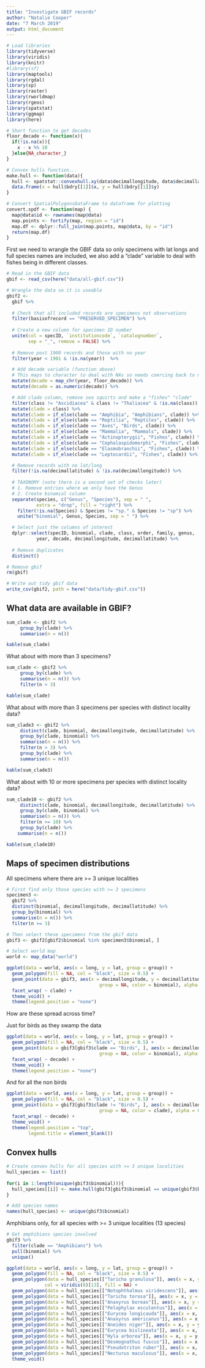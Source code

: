 ```yaml
---
title: "Investigate GBIF records"
author: "Natalie Cooper"
date: "7 March 2019"
output: html_document
---
```


```r
# Load libraries
library(tidyverse)
library(viridis)
library(knitr)
#library(sf)
library(maptools)
library(rgdal)
library(sp)
library(raster)
library(rworldmap)
library(rgeos)
library(spatstat)
library(ggmap)
library(here)

# Short function to get decades
floor_decade <- function(x){
  if(!is.na(x)){
    x - x %% 10
  }else{NA_character_}
}

# Convex hulls function...
make.hull <- function(data){
  hull <- spatstat::convexhull.xy(data$decimallongitude, data$decimallatitude)
  data.frame(x = hull$bdry[[1]]$x, y = hull$bdry[[1]]$y)
}

# Convert SpatialPolygonsDataFrame to dataframe for plotting
convert.spdf <- function(map) {
  map@data$id <- rownames(map@data)
  map.points <- fortify(map, region = "id")
  map.df <- dplyr::full_join(map.points, map@data, by = "id")
  return(map.df)
}
```

First we need to wrangle the GBIF data so only specimens with lat longs and full species names are included, we also add a "clade" variable to deal with fishes being in different classes.
```r
# Read in the GBIF data
gbif <- read_csv(here("data/all-gbif.csv"))

# Wrangle the data so it is useable
gbif2 <- 
  gbif %>%
  
  # Check that all included records are specimens not observations
  filter(basisofrecord == "PRESERVED_SPECIMEN") %>%
  
  # Create a new column for specimen ID number
  unite(col = specID, `institutioncode`, `catalognumber`, 
        sep = "_", remove = FALSE) %>%
  
  # Remove post 1900 records and those with no year
  filter(year < 1901 & !is.na(year))  %>%

  # Add decade variable (function above)
  # This maps to character to deal with NAs so needs coercing back to numeric
  mutate(decade = map_chr(year, floor_decade)) %>%
  mutate(decade = as.numeric(decade)) %>%

  # Add clade column, remove sea squirts and make a "fishes" "clade"
  filter(class != "Ascidiacea" & class != "Thaliacea" & !is.na(class)) %>%
  mutate(clade = class) %>%
  mutate(clade = if_else(clade == "Amphibia", "Amphibians", clade)) %>%
  mutate(clade = if_else(clade == "Reptilia", "Reptiles", clade)) %>%
  mutate(clade = if_else(clade == "Aves", "Birds", clade)) %>%
  mutate(clade = if_else(clade == "Mammalia", "Mammals", clade)) %>%
  mutate(clade = if_else(clade == "Actinopterygii", "Fishes", clade)) %>%
  mutate(clade = if_else(clade == "Cephalaspidomorphi", "Fishes", clade)) %>%
  mutate(clade = if_else(clade == "Elasmobranchii", "Fishes", clade)) %>%
  mutate(clade = if_else(clade == "Leptocardii", "Fishes", clade)) %>%

  # Remove records with no lat/long
  filter(!is.na(decimallatitude) & !is.na(decimallongitude)) %>%
  
  # TAXONOMY (note there is a second set of checks later)
  # 1. Remove entries where we only have the Genus
  # 2. Create binomial column
  separate(species, c("Genus", "Species"), sep = " ", 
           extra = "drop", fill = "right") %>%
    filter(!is.na(Species) & Species != "sp." & Species != "sp") %>%
    unite("binomial", Genus, Species, sep = " ") %>%

  # Select just the columns of interest
  dplyr::select(specID, binomial, clade, class, order, family, genus,
           year, decade, decimallongitude, decimallatitude) %>%
  
  # Remove duplicates
  distinct()

# Remove gbif
rm(gbif)

# Write out tidy gbif data
write_csv(gbif2, path = here("data/tidy-gbif.csv"))
```

## What data are available in GBIF?

```r
sum_clade <- gbif2 %>%
     group_by(clade) %>%
     summarise(n = n())

kable(sum_clade)
```

What about with more than 3 specimens?
```r
sum_clade <- gbif2 %>%
     group_by(clade) %>%
     summarise(n = n()) %>%
     filter(n > 3)

kable(sum_clade)
```

What about with more than 3 specimens per species with distinct locality data?
```r
sum_clade3 <- gbif2 %>%
     distinct(clade, binomial, decimallongitude, decimallatitude) %>%
     group_by(clade, binomial) %>%
     summarise(n = n()) %>%
     filter(n > 3) %>%
     group_by(clade) %>%
     summarise(n = n())

kable(sum_clade3)
```

What about with 10 or more specimens per species with distinct locality data?
```r
sum_clade10 <- gbif2 %>%
     distinct(clade, binomial, decimallongitude, decimallatitude) %>%
     group_by(clade, binomial) %>%
     summarise(n = n()) %>%
     filter(n >= 10) %>%
     group_by(clade) %>%
    summarise(n = n())

kable(sum_clade10)
```


## Maps of specimen distributions

All specimens where there are >= 3 unique localities
```r
# First find only those species with >= 3 specimens
specimen3 <- 
  gbif2 %>%
  distinct(binomial, decimallongitude, decimallatitude) %>%
  group_by(binomial) %>%
  summarise(n = n()) %>%
  filter(n >= 3)

# Then select these specimens from the gbif data
gbif3 <- gbif2[gbif2$binomial %in% specimen3$binomial, ]
```

```r
# Select world map
world <- map_data("world")
```

```r
ggplot(data = world, aes(x = long, y = lat, group = group)) + 
  geom_polygon(fill = NA, col = "black", size = 0.5) +
  geom_point(data = gbif3, aes(x = decimallongitude, y = decimallatitude, 
                                  group = NA, color = binomial), alpha = 0.9) +
  facet_wrap( ~ clade) +
  theme_void() +
  theme(legend.position = "none")
```

How are these spread across time?

Just for birds as they swamp the data
```r
ggplot(data = world, aes(x = long, y = lat, group = group)) + 
  geom_polygon(fill = NA, col = "black", size = 0.5) +
  geom_point(data = gbif3[gbif3$clade == "Birds", ], aes(x = decimallongitude, y = decimallatitude, 
                                  group = NA, color = binomial), alpha = 0.5) +
  facet_wrap( ~ decade) +
  theme_void() +
  theme(legend.position = "none")
```


And for all the non birds
```r
ggplot(data = world, aes(x = long, y = lat, group = group)) + 
  geom_polygon(fill = NA, col = "black", size = 0.5) +
  geom_point(data = gbif3[gbif3$clade != "Birds", ], aes(x = decimallongitude, y = decimallatitude, 
                                  group = NA, color = clade), alpha = 0.5) +
  facet_wrap( ~ decade) +
  theme_void() +
  theme(legend.position = "top",
        legend.title = element_blank())
```

## Convex hulls

```r
# Create convex hulls for all species with >= 3 unique localities
hull_species <- list()
                              
for(i in 1:length(unique(gbif3$binomial))){
  hull_species[[i]] <- make.hull(gbif3[gbif3$binomial == unique(gbif3$binomial)[i], ])
}

# Add species names
names(hull_species) <- unique(gbif3$binomial)
```

Amphibians only, for all species with >= 3 unique localities (13 species)
```r
# Get amphibians species involved
gbif3 %>%
  filter(clade == "Amphibians") %>%
  pull(binomial) %>%
  unique()
```

```r
ggplot(data = world, aes(x = long, y = lat, group = group)) + 
  geom_polygon(fill = NA, col = "black", size = 0.5) +
  geom_polygon(data = hull_species[["Taricha granulosa"]], aes(x = x, y = y, group = NULL), 
              col = viridis(8)[13], fill = NA) +
  geom_polygon(data = hull_species[["Notophthalmus viridescens"]], aes(x = x, y = y, group = NULL),                  col = viridis(13)[1], fill = NA) +
  geom_polygon(data = hull_species[["Taricha torosa"]], aes(x = x, y = y, group = NULL),                             col = viridis(8)[2], fill = NA) +
  geom_polygon(data = hull_species[["Anaxyrus boreas"]], aes(x = x, y = y, group = NULL),                            col = viridis(8)[3], fill = NA) +
  geom_polygon(data = hull_species[["Pelophylax esculentus"]], aes(x = x, y = y, group = NULL),                      col = viridis(8)[4], fill = NA) +
  geom_polygon(data = hull_species[["Eurycea longicauda"]], aes(x = x, y = y, group = NULL),                      col = viridis(8)[5], fill = NA) +
  geom_polygon(data = hull_species[["Anaxyrus americanus"]], aes(x = x, y = y, group = NULL),                      col = viridis(8)[6], fill = NA) +
  geom_polygon(data = hull_species[["Aneides niger"]], aes(x = x, y = y, group = NULL),                      col = viridis(8)[7], fill = NA) +
  geom_polygon(data = hull_species[["Eurycea bislineata"]], aes(x = x, y = y, group = NULL),                      col = viridis(8)[8], fill = NA) +
  geom_polygon(data = hull_species[["Hyla arborea"]], aes(x = x, y = y, group = NULL),                      col = viridis(8)[9], fill = NA) +
  geom_polygon(data = hull_species[["Desmognathus fuscus"]], aes(x = x, y = y, group = NULL),                      col = viridis(8)[10], fill = NA) +
  geom_polygon(data = hull_species[["Pseudotriton ruber"]], aes(x = x, y = y, group = NULL),                      col = viridis(8)[11], fill = NA) +
  geom_polygon(data = hull_species[["Necturus maculosus"]], aes(x = x, y = y, group = NULL),                      col = viridis(8)[12], fill = NA) +
  theme_void() 
```


